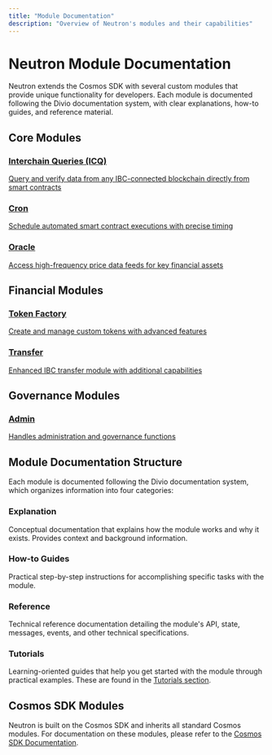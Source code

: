```yaml
---
title: "Module Documentation"
description: "Overview of Neutron's modules and their capabilities"
---
```


# Neutron Module Documentation

Neutron extends the Cosmos SDK with several custom modules that provide unique functionality for developers. Each module is documented following the Divio documentation system, with clear explanations, how-to guides, and reference material.

## Core Modules

<div className="grid grid-cols-1 md:grid-cols-3 gap-4 mt-6">
  <a className="flex flex-col p-5 border border-gray-200 dark:border-gray-800 rounded-lg hover:bg-gray-50 dark:hover:bg-gray-900" href="/developers/modules/interchain-queries/overview">
    <h3 className="text-lg font-semibold mb-1">Interchain Queries (ICQ)</h3>
    <p className="text-sm text-gray-600 dark:text-gray-400">Query and verify data from any IBC-connected blockchain directly from smart contracts</p>
  </a>
  
  <a className="flex flex-col p-5 border border-gray-200 dark:border-gray-800 rounded-lg hover:bg-gray-50 dark:hover:bg-gray-900" href="/developers/modules/cron">
    <h3 className="text-lg font-semibold mb-1">Cron</h3>
    <p className="text-sm text-gray-600 dark:text-gray-400">Schedule automated smart contract executions with precise timing</p>
  </a>
  
  <a className="flex flex-col p-5 border border-gray-200 dark:border-gray-800 rounded-lg hover:bg-gray-50 dark:hover:bg-gray-900" href="/developers/modules/oracle">
    <h3 className="text-lg font-semibold mb-1">Oracle</h3>
    <p className="text-sm text-gray-600 dark:text-gray-400">Access high-frequency price data feeds for key financial assets</p>
  </a>
</div>

## Financial Modules

<div className="grid grid-cols-1 md:grid-cols-2 gap-4 mt-6">
  <a className="flex flex-col p-5 border border-gray-200 dark:border-gray-800 rounded-lg hover:bg-gray-50 dark:hover:bg-gray-900" href="/developers/modules/token-factory">
    <h3 className="text-lg font-semibold mb-1">Token Factory</h3>
    <p className="text-sm text-gray-600 dark:text-gray-400">Create and manage custom tokens with advanced features</p>
  </a>
  
  <a className="flex flex-col p-5 border border-gray-200 dark:border-gray-800 rounded-lg hover:bg-gray-50 dark:hover:bg-gray-900" href="/developers/modules/transfer">
    <h3 className="text-lg font-semibold mb-1">Transfer</h3>
    <p className="text-sm text-gray-600 dark:text-gray-400">Enhanced IBC transfer module with additional capabilities</p>
  </a>
</div>

## Governance Modules

<div className="grid grid-cols-1 md:grid-cols-2 gap-4 mt-6">
  <a className="flex flex-col p-5 border border-gray-200 dark:border-gray-800 rounded-lg hover:bg-gray-50 dark:hover:bg-gray-900" href="/developers/modules/admin">
    <h3 className="text-lg font-semibold mb-1">Admin</h3>
    <p className="text-sm text-gray-600 dark:text-gray-400">Handles administration and governance functions</p>
  </a>
</div>

## Module Documentation Structure

Each module is documented following the Divio documentation system, which organizes information into four categories:

<div className="grid grid-cols-1 md:grid-cols-2 gap-4 mt-6">
  <div className="flex flex-col p-5 border border-gray-200 dark:border-gray-800 rounded-lg">
    <h3 className="text-lg font-semibold mb-1">Explanation</h3>
    <p className="text-sm text-gray-600 dark:text-gray-400">Conceptual documentation that explains how the module works and why it exists. Provides context and background information.</p>
  </div>
  
  <div className="flex flex-col p-5 border border-gray-200 dark:border-gray-800 rounded-lg">
    <h3 className="text-lg font-semibold mb-1">How-to Guides</h3>
    <p className="text-sm text-gray-600 dark:text-gray-400">Practical step-by-step instructions for accomplishing specific tasks with the module.</p>
  </div>
  
  <div className="flex flex-col p-5 border border-gray-200 dark:border-gray-800 rounded-lg">
    <h3 className="text-lg font-semibold mb-1">Reference</h3>
    <p className="text-sm text-gray-600 dark:text-gray-400">Technical reference documentation detailing the module's API, state, messages, events, and other technical specifications.</p>
  </div>
  
  <div className="flex flex-col p-5 border border-gray-200 dark:border-gray-800 rounded-lg">
    <h3 className="text-lg font-semibold mb-1">Tutorials</h3>
    <p className="text-sm text-gray-600 dark:text-gray-400">Learning-oriented guides that help you get started with the module through practical examples. These are found in the <a href="/developers/tutorials/overview" className="text-primary hover:underline">Tutorials section</a>.</p>
  </div>
</div>

## Cosmos SDK Modules

Neutron is built on the Cosmos SDK and inherits all standard Cosmos modules. For documentation on these modules, please refer to the [Cosmos SDK Documentation](https://docs.cosmos.network/main/modules). 